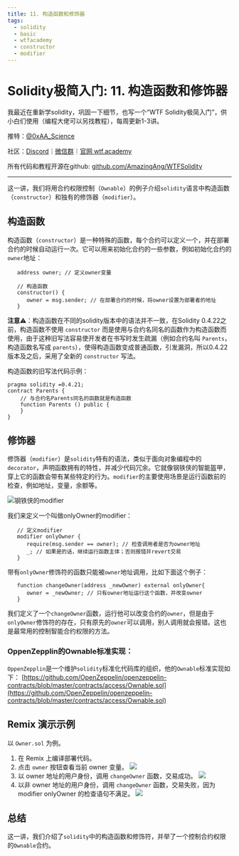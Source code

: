 ```yaml
---
title: 11. 构造函数和修饰器
tags:
  - solidity
  - basic
  - wtfacademy
  - constructor
  - modifier
---
```


# Solidity极简入门: 11. 构造函数和修饰器

我最近在重新学solidity，巩固一下细节，也写一个“WTF Solidity极简入门”，供小白们使用（编程大佬可以另找教程），每周更新1-3讲。

推特：[@0xAA_Science](https://twitter.com/0xAA_Science)

社区：[Discord](https://discord.wtf.academy)｜[微信群](https://docs.google.com/forms/d/e/1FAIpQLSe4KGT8Sh6sJ7hedQRuIYirOoZK_85miz3dw7vA1-YjodgJ-A/viewform?usp=sf_link)｜[官网 wtf.academy](https://wtf.academy)

所有代码和教程开源在github: [github.com/AmazingAng/WTFSolidity](https://github.com/AmazingAng/WTFSolidity)

-----

这一讲，我们将用合约权限控制（`Ownable`）的例子介绍`solidity`语言中构造函数（`constructor`）和独有的修饰器（`modifier`）。

## 构造函数
构造函数（`constructor`）是一种特殊的函数，每个合约可以定义一个，并在部署合约的时候自动运行一次。它可以用来初始化合约的一些参数，例如初始化合约的`owner`地址：
```solidity
   address owner; // 定义owner变量

   // 构造函数
   constructor() {
      owner = msg.sender; // 在部署合约的时候，将owner设置为部署者的地址
   }
```

**注意**⚠️：构造函数在不同的solidity版本中的语法并不一致，在Solidity 0.4.22之前，构造函数不使用 `constructor` 而是使用与合约名同名的函数作为构造函数而使用，由于这种旧写法容易使开发者在书写时发生疏漏（例如合约名叫 `Parents`，构造函数名写成 `parents`），使得构造函数变成普通函数，引发漏洞，所以0.4.22版本及之后，采用了全新的 `constructor` 写法。

构造函数的旧写法代码示例：
```solidity
pragma solidity =0.4.21;
contract Parents {
    // 与合约名Parents同名的函数就是构造函数
    function Parents () public {
    }
}
```
## 修饰器
修饰器（`modifier`）是`solidity`特有的语法，类似于面向对象编程中的`decorator`，声明函数拥有的特性，并减少代码冗余。它就像钢铁侠的智能盔甲，穿上它的函数会带有某些特定的行为。`modifier`的主要使用场景是运行函数前的检查，例如地址，变量，余额等。


![钢铁侠的modifier](https://images.mirror-media.xyz/publication-images/nVwXsOVmrYu8rqvKKPMpg.jpg?height=630&width=1200)

我们来定义一个叫做onlyOwner的modifier：
```solidity
   // 定义modifier
   modifier onlyOwner {
      require(msg.sender == owner); // 检查调用者是否为owner地址
      _; // 如果是的话，继续运行函数主体；否则报错并revert交易
   }
```
带有`onlyOwner`修饰符的函数只能被`owner`地址调用，比如下面这个例子：
```solidity
   function changeOwner(address _newOwner) external onlyOwner{
      owner = _newOwner; // 只有owner地址运行这个函数，并改变owner
   }
```
我们定义了一个`changeOwner`函数，运行他可以改变合约的`owner`，但是由于`onlyOwner`修饰符的存在，只有原先的`owner`可以调用，别人调用就会报错。这也是最常用的控制智能合约权限的方法。

### OppenZepplin的Ownable标准实现：
`OppenZepplin`是一个维护`solidity`标准化代码库的组织，他的`Ownable`标准实现如下：
[https://github.com/OpenZeppelin/openzeppelin-contracts/blob/master/contracts/access/Ownable.sol](https://github.com/OpenZeppelin/openzeppelin-contracts/blob/master/contracts/access/Ownable.sol)

## Remix 演示示例
以 `Owner.sol` 为例。
1. 在 Remix 上编译部署代码。
2. 点击 `owner` 按钮查看当前 owner 变量。
    ![](img/11-1.jpg)
3. 以 owner 地址的用户身份，调用 `changeOwner` 函数，交易成功。
    ![](img/11-2.jpg)
4. 以非 owner 地址的用户身份，调用 `changeOwner` 函数，交易失败，因为modifier onlyOwner 的检查语句不满足。
    ![](img/11-3.jpg)


## 总结
这一讲，我们介绍了`solidity`中的构造函数和修饰符，并举了一个控制合约权限的`Ownable`合约。

